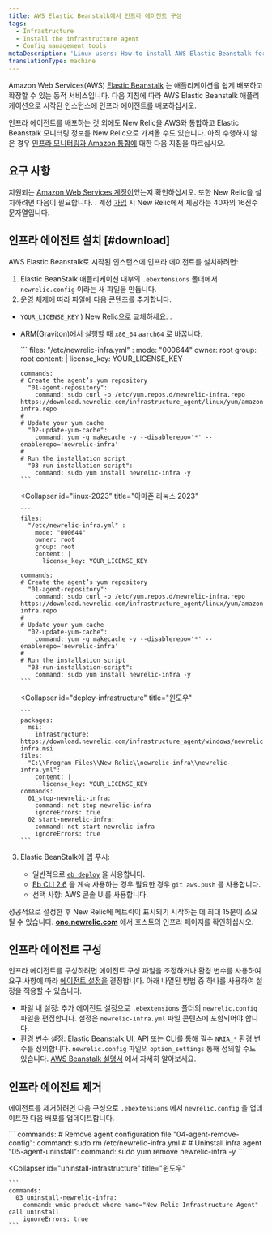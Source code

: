 ```yaml
---
title: AWS Elastic Beanstalk에서 인프라 에이전트 구성
tags:
  - Infrastructure
  - Install the infrastructure agent
  - Config management tools
metaDescription: 'Linux users: How to install AWS Elastic Beanstalk for New Relic''s infrastructure agent.'
translationType: machine
---
```


Amazon Web Services(AWS) [Elastic Beanstalk](https://aws.amazon.com/elasticbeanstalk) 는 애플리케이션을 쉽게 배포하고 확장할 수 있는 동적 서비스입니다. 다음 지침에 따라 AWS Elastic Beanstalk 애플리케이션으로 시작된 인스턴스에 인프라 에이전트를 배포하십시오.

인프라 에이전트를 배포하는 것 외에도 New Relic을 AWS와 통합하고 Elastic Beanstalk 모니터링 정보를 New Relic으로 가져올 수도 있습니다. 아직 수행하지 않은 경우 [인프라 모니터링과 Amazon 통합에](/docs/infrastructure/infrastructure-integrations/getting-started/connect-aws-integrations-infrastructure) 대한 다음 지침을 따르십시오.

## 요구 사항

지원되는 [Amazon Web Services 계정이](http://aws.amazon.com/elasticbeanstalk/)있는지 확인하십시오. 또한 New Relic을 설치하려면 다음이 필요합니다. <InlinePopover type="licenseKey"/>. 계정 [가입](http://newrelic.com/signup "링크가 새 창에서 열립니다.") 시 New Relic에서 제공하는 40자의 16진수 문자열입니다.

## 인프라 에이전트 설치 [#download]

AWS Elastic Beanstalk로 시작된 인스턴스에 인프라 에이전트를 설치하려면:

1. Elastic BeanStalk 애플리케이션 내부의 `.ebextensions` 폴더에서 `newrelic.config` 이라는 새 파일을 만듭니다.
2. 운영 체제에 따라 파일에 다음 콘텐츠를 추가합니다.

* `YOUR_LICENSE_KEY` ) New Relic으로 교체하세요. <InlinePopover type="licenseKey"/>.

* ARM(Graviton)에서 실행할 때 `x86_64` `aarch64` 로 바꿉니다.

  <CollapserGroup>
    <Collapser
      id="linux-2"
      title="아마존 리눅스 2"
    >
      ```
      files:
        "/etc/newrelic-infra.yml" :
          mode: "000644"
          owner: root
          group: root
          content: |
            license_key: YOUR_LICENSE_KEY

      commands:
      # Create the agent’s yum repository
        "01-agent-repository":
          command: sudo curl -o /etc/yum.repos.d/newrelic-infra.repo https://download.newrelic.com/infrastructure_agent/linux/yum/amazonlinux/2/x86_64/newrelic-infra.repo
      #
      # Update your yum cache
        "02-update-yum-cache":
          command: yum -q makecache -y --disablerepo='*' --enablerepo='newrelic-infra'
      #
      # Run the installation script
        "03-run-installation-script":
          command: sudo yum install newrelic-infra -y
      ```
    </Collapser>

    <Collapser
      id="linux-2023"
      title="아마존 리눅스 2023"
    >
      ```
      files:
        "/etc/newrelic-infra.yml" :
          mode: "000644"
          owner: root
          group: root
          content: |
            license_key: YOUR_LICENSE_KEY

      commands:
      # Create the agent’s yum repository
        "01-agent-repository":
          command: sudo curl -o /etc/yum.repos.d/newrelic-infra.repo https://download.newrelic.com/infrastructure_agent/linux/yum/amazonlinux/2023/x86_64/newrelic-infra.repo
      #
      # Update your yum cache
        "02-update-yum-cache":
          command: yum -q makecache -y --disablerepo='*' --enablerepo='newrelic-infra'
      #
      # Run the installation script
        "03-run-installation-script":
          command: sudo yum install newrelic-infra -y
      ```
    </Collapser>

    <Collapser
      id="deploy-infrastructure"
      title="윈도우"
    >
      ```
      packages:
        msi:
          infrastructure: https://download.newrelic.com/infrastructure_agent/windows/newrelic-infra.msi
      files:
        "C:\\Program Files\\New Relic\\newrelic-infra\\newrelic-infra.yml":
          content: |
            license_key: YOUR_LICENSE_KEY
      commands:
        01_stop-newrelic-infra:
          command: net stop newrelic-infra
          ignoreErrors: true
        02_start-newrelic-infra:
          command: net start newrelic-infra
          ignoreErrors: true
      ```
    </Collapser>
  </CollapserGroup>

3. Elastic BeanStalk에 앱 푸시:

   * 일반적으로 [`eb deploy`](http://docs.aws.amazon.com/elasticbeanstalk/latest/dg/eb3-deploy.html) 을 사용합니다.
   * [Eb CLI 2.6](http://docs.aws.amazon.com/elasticbeanstalk/latest/dg/eb-cli.html) 을 계속 사용하는 경우 필요한 경우 `git aws.push` 를 사용합니다.
   * 선택 사항: AWS 콘솔 UI를 사용합니다.

성공적으로 설정한 후 New Relic에 메트릭이 표시되기 시작하는 데 최대 15분이 소요될 수 있습니다. **[one.newrelic.com](https://one.newrelic.com/all-capabilities)** 에서 호스트의 인프라 페이지를 확인하십시오.

## 인프라 에이전트 구성

인프라 에이전트를 구성하려면 에이전트 구성 파일을 조정하거나 환경 변수를 사용하여 요구 사항에 따라 [에이전트 설정을](https://docs.newrelic.com/docs/infrastructure/install-infrastructure-agent/configuration/infrastructure-agent-configuration-settings/) 결정합니다. 아래 나열된 방법 중 하나를 사용하여 설정을 적용할 수 있습니다.

* 파일 내 설정: 추가 에이전트 설정으로 `.ebextensions` 폴더의 `newrelic.config` 파일을 편집합니다. 설정은 `newrelic-infra.yml` 파일 콘텐츠에 포함되어야 합니다.
* 환경 변수 설정: Elastic Beanstalk UI, API 또는 CLI를 통해 필수 `NRIA_*` 환경 변수를 정의합니다. `newrelic.config` 파일의 `option_settings` 통해 정의할 수도 있습니다. [AWS Beanstalk 설명서](https://docs.aws.amazon.com/elasticbeanstalk/latest/dg/environments-cfg-softwaresettings.html) 에서 자세히 알아보세요.

## 인프라 에이전트 제거

에이전트를 제거하려면 다음 구성으로 `.ebextensions` 에서 `newrelic.config` 을 업데이트한 다음 배포를 업데이트합니다.

<CollapserGroup>
  <Collapser
    id="uninstall-agent-linux-ami"
    title="아마존 리눅스"
  >
    ```
    commands:
    	# Remove agent configuration file
    	  "04-agent-remove-config":
    	    command: sudo rm /etc/newrelic-infra.yml
    	#
    	# Uninstall infra agent
    	  "05-agent-uninstall":
    	    command: sudo yum remove newrelic-infra -y
    ```
  </Collapser>

  <Collapser
    id="uninstall-infrastructure"
    title="윈도우"
  >
    ```
    commands:
      03_uninstall-newrelic-infra:
        command: wmic product where name="New Relic Infrastructure Agent" call uninstall
        ignoreErrors: true
    ```
  </Collapser>
</CollapserGroup>